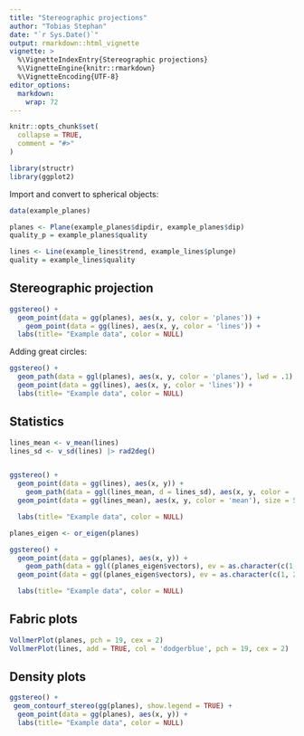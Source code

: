 ```yaml
---
title: "Stereographic projections"
author: "Tobias Stephan"
date: "`r Sys.Date()`"
output: rmarkdown::html_vignette
vignette: >
  %\VignetteIndexEntry{Stereographic projections}
  %\VignetteEngine{knitr::rmarkdown}
  %\VignetteEncoding{UTF-8}
editor_options: 
  markdown: 
    wrap: 72
---
```


```r
knitr::opts_chunk$set(
  collapse = TRUE,
  comment = "#>"
)
```

```r
library(structr)
library(ggplot2)
```



Import and convert to spherical objects:
```r

data(example_planes)

planes <- Plane(example_planes$dipdir, example_planes$dip)
quality_p = example_planes$quality

lines <- Line(example_lines$trend, example_lines$plunge)
quality = example_lines$quality
```

## Stereographic projection
```r
ggstereo() +
  geom_point(data = gg(planes), aes(x, y, color = 'planes')) +
    geom_point(data = gg(lines), aes(x, y, color = 'lines')) +
  labs(title= "Example data", color = NULL)
```


Adding great circles:
```r
ggstereo() +
  geom_path(data = ggl(planes), aes(x, y, color = 'planes'), lwd = .1) +
  geom_point(data = gg(lines), aes(x, y, color = 'lines')) +
  labs(title= "Example data", color = NULL)
```
## Statistics
```r

lines_mean <- v_mean(lines)
lines_sd <- v_sd(lines) |> rad2deg()


ggstereo() +
  geom_point(data = gg(lines), aes(x, y)) +
    geom_path(data = ggl(lines_mean, d = lines_sd), aes(x, y, color = 'sd'), lwd = .1) +
  geom_point(data = gg(lines_mean), aes(x, y, color = 'mean'), size = 5, shape = 17) +

  labs(title= "Example data", color = NULL)
```
```r
planes_eigen <- or_eigen(planes)

ggstereo() +
  geom_point(data = gg(planes), aes(x, y)) +
    geom_path(data = ggl((planes_eigen$vectors), ev = as.character(c(1, 2, 3))), aes(x, y, color = ev), lwd = .1) +
  geom_point(data = gg((planes_eigen$vectors), ev = as.character(c(1, 2, 3))), aes(x, y, color = ev), size = 5, shape = 17) +

  labs(title= "Example data", color = NULL)
```

## Fabric plots
```r
VollmerPlot(planes, pch = 19, cex = 2)
VollmerPlot(lines, add = TRUE, col = 'dodgerblue', pch = 19, cex = 2)
```

## Density plots
```r

ggstereo() +
 geom_contourf_stereo(gg(planes), show.legend = TRUE) +
  geom_point(data = gg(planes), aes(x, y)) +
  labs(title= "Example data", color = NULL)
```


